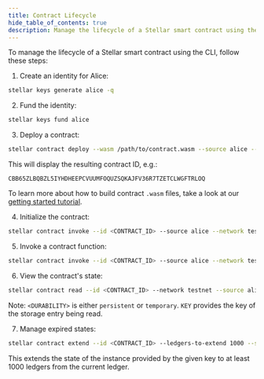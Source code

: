 ```yaml
---
title: Contract Lifecycle
hide_table_of_contents: true
description: Manage the lifecycle of a Stellar smart contract using the CLI
---
```


To manage the lifecycle of a Stellar smart contract using the CLI, follow these steps:

1. Create an identity for Alice:

```bash
stellar keys generate alice -q
```

2. Fund the identity:

```bash
stellar keys fund alice
```

3. Deploy a contract:

```bash
stellar contract deploy --wasm /path/to/contract.wasm --source alice --network testnet
```

This will display the resulting contract ID, e.g.:

```
CBB65ZLBQBZL5IYHDHEEPCVUUMFOQUZSQKAJFV36R7TZETCLWGFTRLOQ
```

To learn more about how to build contract `.wasm` files, take a look at our [getting started tutorial](https://developers.stellar.org/docs/build/smart-contracts/getting-started/setup).

4. Initialize the contract:

```bash
stellar contract invoke --id <CONTRACT_ID> --source alice --network testnet -- initialize --param1 value1 --param2 value2
```

5. Invoke a contract function:

```bash
stellar contract invoke --id <CONTRACT_ID> --source alice --network testnet -- function_name --arg1 value1 --arg2 value2
```

6. View the contract's state:

```bash
stellar contract read --id <CONTRACT_ID> --network testnet --source alice --durability <DURABILITY> --key <KEY>
```

Note: `<DURABILITY>` is either `persistent` or `temporary`. `KEY` provides the key of the storage entry being read.

7. Manage expired states:

```bash
stellar contract extend --id <CONTRACT_ID> --ledgers-to-extend 1000 --source alice --network testnet --durability <DURABILITY> --key <KEY>
```

This extends the state of the instance provided by the given key to at least 1000 ledgers from the current ledger.
